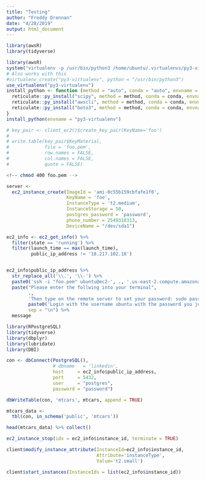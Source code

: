 ```yaml
---
title: "Testing"
author: "Freddy Drennan"
date: "4/28/2019"
output: html_document
---
```


```r
library(awsR)
library(tidyverse)
```

```r
library(awsR)
system("virtualenv -p /usr/bin/python3 /home/ubuntu/.virtualenvs/py3-virtualenv")
# Also works with this
#virtualenv_create("py3-virtualenv", python = "/usr/bin/python3")
use_virtualenv("py3-virtualenv")
install_python <- function (method = "auto", conda = "auto", envname = 'r_reticulate')  {
  reticulate::py_install("scipy", method = method, conda = conda, envname = envname)
  reticulate::py_install("awscli", method = method, conda = conda, envname = envname)
  reticulate::py_install("boto3", method = method, conda = conda, envname = envname)
}
install_python(envname = "py3-virtualenv")

```

```r
# key_pair <- client_ec2()$create_key_pair(KeyName='foo')
# 
# write.table(key_pair$KeyMaterial,
#             file = 'foo.pem',
#             row.names = FALSE, 
#             col.names = FALSE, 
#             quote = FALSE)
```

```bash
<!-- chmod 400 foo.pem -->
```

```r
server <- 
  ec2_instance_create(ImageId = 'ami-0c55b159cbfafe1f0',
                      KeyName = 'foo',
                      InstanceType = 't2.medium',
                      InstanceStorage = 50,
                      postgres_password = 'password',
                      phone_number = 2549318313,
                      DeviceName = "/dev/sda1")
```

```r
ec2_info <- ec2_get_info() %>% 
  filter(state == 'running') %>% 
  filter(launch_time == max(launch_time),
         public_ip_address != '18.217.102.18') 


ec2_info$public_ip_address %>% 
  str_replace_all('\\.', '\\-') %>% 
  paste0('ssh -i "foo.pem" ubuntu@ec2-', ., '.us-east-2.compute.amazonaws.com', collapse = "") %>% 
  paste("Please enter the follwing into your terminal", 
        ., 
        'Then type on the remote server to set your password: sudo passwd ubuntu',
        paste0('Login with the username ubuntu with the password you just set at RStudio Server: ', ec2_info$public_ip_address,  ":8787"),
        sep = "\n") %>% 
  message

```

```r
library(RPostgreSQL)
library(tidyverse)
library(dbplyr)
library(lubridate)
library(DBI)

con <- dbConnect(PostgreSQL(),
                 # dbname   = 'linkedin',
                 host     = ec2_info$public_ip_address,
                 port     = 5432,
                 user     = "postgres",
                 password = "password")
```


```r
dbWriteTable(con, 'mtcars', mtcars, append = TRUE)

mtcars_data <-
  tbl(con, in_schema('public', 'mtcars'))
```

```r
head(mtcars_data) %>% collect()
```


```r
ec2_instance_stop(ids = ec2_info$instance_id, terminate = TRUE)
```

```r
client$modify_instance_attribute(InstanceId=ec2_info$instance_id, 
                                 Attribute='instanceType',
                                 Value='t2.small')

client$start_instances(InstanceIds = list(ec2_info$instance_id))
```

